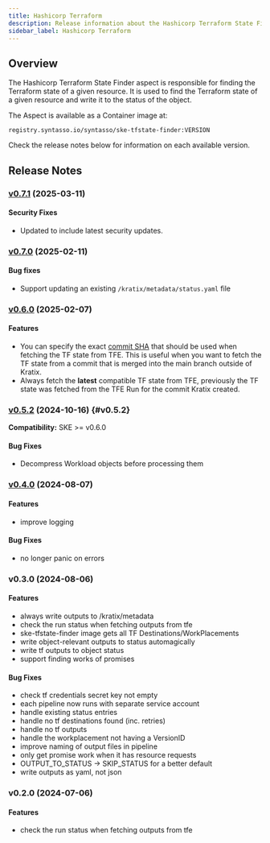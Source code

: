 ```yaml
---
title: Hashicorp Terraform
description: Release information about the Hashicorp Terraform State Finder aspect
sidebar_label: Hashicorp Terraform
---
```


## Overview

The Hashicorp Terraform State Finder aspect is responsible for finding the
Terraform state of a given resource. It is used to find the Terraform state of a
given resource and write it to the status of the object.

The Aspect is available as a Container image at:

```
registry.syntasso.io/syntasso/ske-tfstate-finder:VERSION
```

Check the release notes below for information on each available version.

## Release Notes

### [v0.7.1](http://syntasso-enterprise-releases.s3-website.eu-west-2.amazonaws.com/#aspects/ske-tfstate-finder/v0.7.1/) (2025-03-11)

#### Security Fixes

* Updated to include latest security updates.

### [v0.7.0](http://syntasso-enterprise-releases.s3-website.eu-west-2.amazonaws.com/#aspects/ske-tfstate-finder/v0.7.0/) (2025-02-11)

#### Bug fixes

* Support updating an existing `/kratix/metadata/status.yaml` file

### [v0.6.0](http://syntasso-enterprise-releases.s3-website.eu-west-2.amazonaws.com/#aspects/ske-tfstate-finder/v0.6.0/) (2025-02-07)

#### Features

* You can specify the exact [commit
  SHA](/ske/integrations/tfe#providing-a-custom-sha) that should be used when
  fetching the TF state from TFE. This is useful when you want to fetch the TF
  state from a commit that is merged into the main branch outside of Kratix.
* Always fetch the **latest** compatible TF state from TFE, previously the TF
  state was fetched from the TFE Run for the commit Kratix created.

### [v0.5.2](http://syntasso-enterprise-releases.s3-website.eu-west-2.amazonaws.com/#aspects/ske-tfstate-finder/v0.5.2/) (2024-10-16) {#v0.5.2}

**Compatibility:** SKE >= v0.6.0

#### Bug Fixes

* Decompress Workload objects before processing them

### [v0.4.0](http://syntasso-enterprise-releases.s3-website.eu-west-2.amazonaws.com/#aspects/ske-tfstate-finder/v0.4.0/) (2024-08-07)

#### Features

* improve logging

#### Bug Fixes

* no longer panic on errors

### v0.3.0 (2024-08-06)

#### Features

* always write outputs to /kratix/metadata
* check the run status when fetching outputs from tfe
* ske-tfstate-finder image gets all TF Destinations/WorkPlacements
* write object-relevant outputs to status automagically
* write tf outputs to object status
* support finding works of promises

#### Bug Fixes

* check tf credentials secret key not empty
* each pipeline now runs with separate service account
* handle existing status entries
* handle no tf destinations found (inc. retries)
* handle no tf outputs
* handle the workplacement not having a VersionID
* improve naming of output files in pipeline
* only get promise work when it has resource requests
* OUTPUT_TO_STATUS -&gt; SKIP_STATUS for a better default
* write outputs as yaml, not json

### v0.2.0 (2024-07-06)


#### Features

* check the run status when fetching outputs from tfe
